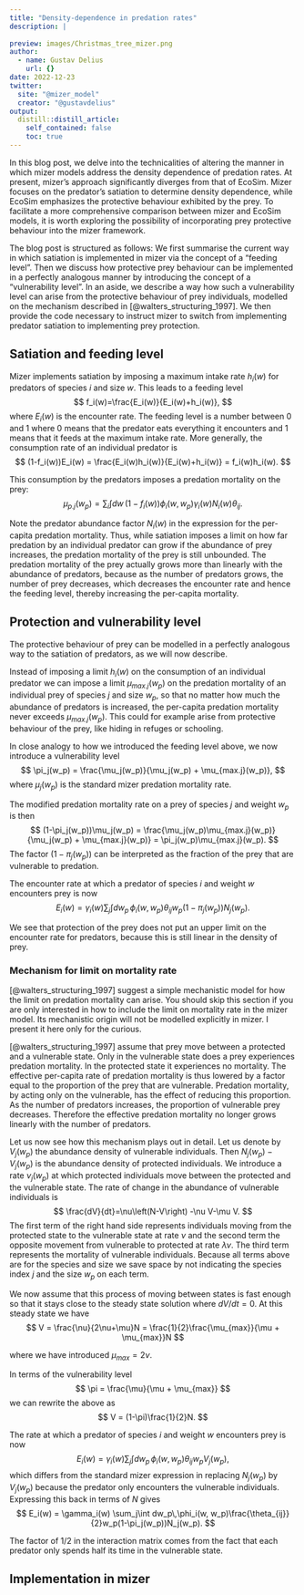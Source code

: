 ```yaml
---
title: "Density-dependence in predation rates"
description: |
  
preview: images/Christmas_tree_mizer.png
author:
  - name: Gustav Delius
    url: {}
date: 2022-12-23
twitter:
  site: "@mizer_model"
  creator: "@gustavdelius"
output:
  distill::distill_article:
    self_contained: false
    toc: true
---
```


In this blog post, we delve into the technicalities of altering the manner in which mizer models address the density dependence of predation rates. At present, mizer's approach significantly diverges from that of EcoSim. Mizer focuses on the predator's satiation to determine density dependence, while EcoSim emphasizes the protective behaviour exhibited by the prey. To facilitate a more comprehensive comparison between mizer and EcoSim models, it is worth exploring the possibility of incorporating prey protective behaviour into the mizer framework.

The blog post is structured as follows: 
We first summarise the current way in which satiation is implemented in
mizer via the concept of a "feeding level". Then we discuss how protective
prey behaviour can be implemented in a perfectly analogous manner by
introducing the concept of a "vulnerability level". In an aside, we describe
a way how such a vulnerability level can arise from the protective behaviour
of prey individuals, modelled on the mechanism described in [@walters_structuring_1997]. We then provide the code necessary to instruct
mizer to switch from implementing predator satiation to implementing 
prey protection.


## Satiation and feeding level

Mizer implements satiation by imposing a maximum intake rate $h_i(w)$ for predators of species $i$ and size $w$. This leads to a feeding level $$
f_i(w)=\frac{E_i(w)}{E_i(w)+h_i(w)},
$$ where $E_i(w)$ is the encounter rate. The feeding level is a number between $0$ and $1$ where $0$ means that the predator eats everything it encounters and $1$ means that it feeds at the maximum intake rate. More generally, the consumption rate of an individual predator is $$
(1-f_i(w))E_i(w) = \frac{E_i(w)h_i(w)}{E_i(w)+h_i(w)} = f_i(w)h_i(w).
$$

This consumption by the predators imposes a predation mortality on the prey:
$$
\mu_{p.j}(w_p) = \sum_i\int dw\,(1-f_i(w))\phi_i(w,w_p)\gamma_i(w)N_i(w)\theta_{ij}.
$$

Note the predator abundance factor $N_i(w)$ in the expression for the per-capita predation mortality. Thus, while satiation imposes a limit on how far predation by an individual predator can grow if the abundance of prey increases, the predation mortality of the prey is still unbounded. The predation mortality of the prey actually grows more than linearly with the abundance of predators, because as the number of predators grows, the number of prey decreases, which decreases the encounter rate and hence the feeding level, thereby increasing the per-capita mortality.

## Protection and vulnerability level

The protective behaviour of prey can be modelled in a perfectly analogous
way to the satiation of predators, as we will now describe.

Instead of imposing a limit $h_i(w)$ on the consumption of an individual predator we can impose a limit $\mu_{max.j}(w_p)$ on the predation mortality of an individual prey of species $j$ and size $w_p$, so that no matter how much the abundance of predators is increased, the per-capita predation mortality never exceeds $\mu_{max.j}(w_p)$. This could for example arise from protective behaviour of the prey, like hiding in refuges or schooling.

In close analogy to how we introduced the feeding level above, we now introduce a vulnerability level
$$
\pi_j(w_p) = \frac{\mu_j(w_p)}{\mu_j(w_p) + \mu_{max.j}(w_p)},
$$
where $\mu_j(w_p)$ is the standard mizer predation mortality rate.

The modified predation mortality rate on a prey of species $j$ and weight $w_p$ is then
$$
(1-\pi_j(w_p))\mu_j(w_p) = 
\frac{\mu_j(w_p)\mu_{max.j}(w_p)}{\mu_j(w_p) + \mu_{max.j}(w_p)} =
\pi_j(w_p)\mu_{max.j}(w_p).
$$
The factor $(1-\pi_j(w_p))$ can be interpreted as the fraction of the prey that
are vulnerable to predation.

The encounter rate at which a predator of species $i$ and weight $w$ encounters prey is now
$$
E_i(w) = \gamma_i(w) 
\sum_j\int dw_p\,\phi_i(w, w_p)\theta_{ij}w_p(1-\pi_j(w_p))N_j(w_p).
$$

We see that protection of the prey does not put an upper limit on the encounter rate for predators, because this is still linear in the density of prey. 

### Mechanism for limit on mortality rate

[@walters_structuring_1997] suggest a simple mechanistic model for how the limit on predation mortality can arise. You should skip this section if you are only interested in how to include the limit on mortality rate in the mizer model. Its mechanistic origin will not be modelled explicitly in mizer. I present it here only for the curious.

[@walters_structuring_1997] assume that prey move between a protected and a vulnerable state. Only in the vulnerable state does a prey experiences predation mortality. In the protected state it experiences no mortality. The effective per-capita rate of predation mortality is thus lowered by a factor equal to the proportion of the prey that are vulnerable. Predation mortality, by acting only on the vulnerable, has the effect of reducing this proportion. As the number of predators increases, the proportion of vulnerable prey decreases. Therefore the effective predation mortality no longer grows linearly with the number of predators.

Let us now see how this mechanism plays out in detail. Let us denote by $V_j(w_p)$ the abundance density of vulnerable individuals. Then $N_j(w_p)-V_j(w_p)$ is the abundance density of protected individuals. We introduce a rate $\nu_j(w_p)$ at which protected individuals move between the protected and the vulnerable state. The rate of change in the abundance of vulnerable individuals is
$$
\frac{dV}{dt}=\nu\left(N-V\right)
-\nu V-\mu V.
$$
The first term of the right hand side represents individuals moving from the protected state to the vulnerable state at rate $\nu$ and the second term the opposite movement from vulnerable to protected at rate $\lambda\nu$. The third term represents the mortality of vulnerable individuals. Because all terms above are for the species and size we save space by not indicating the species index $j$ and the size $w_p$ on each term.

We now assume that this process of moving between states is fast enough so that it stays close to the steady state solution where $dV/dt=0$. At this steady state we have
$$
V = \frac{\nu}{2\nu+\mu}N 
= \frac{1}{2}\frac{\mu_{max}}{\mu + \mu_{max}}N
$$

where we have introduced $\mu_{max}=2\nu$.

In terms of the vulnerability level
$$
\pi = \frac{\mu}{\mu + \mu_{max}}
$$
we can rewrite the above as
$$
V = (1-\pi)\frac{1}{2}N.
$$

The rate at which a predator of species $i$ and weight $w$ encounters prey is now
$$
E_i(w) = \gamma_i(w) 
\sum_j\int dw_p\,\phi_i(w, w_p)\theta_{ij}w_pV_j(w_p),
$$
which differs from the standard mizer expression in replacing $N_j(w_p)$ by $V_j(w_p)$ because the predator only encounters the vulnerable individuals. Expressing this back in terms of $N$ gives
$$
E_i(w) = \gamma_i(w) 
\sum_j\int dw_p\,\phi_i(w, w_p)\frac{\theta_{ij}}{2}w_p(1-\pi_j(w_p))N_j(w_p).
$$

The factor of $1/2$ in the interaction matrix comes from the fact that each predator only spends half its time in the vulnerable state. 

## Implementation in mizer

